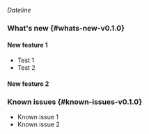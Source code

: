 _Dateline_
<!--
To have properly formatted headings, top level headings should be 3# (###).
Also, remember to use the fragment notation for the top headings to make
sure the headings maintain their location in the TOC when multiple patch
releases are displayed.
-->
### What's new {#whats-new-v0.1.0}

#### New feature 1
- Test 1
- Test 2
#### New feature 2

### Known issues {#known-issues-v0.1.0}
- Known issue 1
- Known issue 2
